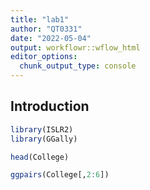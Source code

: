 ```yaml
---
title: "lab1"
author: "QT0331"
date: "2022-05-04"
output: workflowr::wflow_html
editor_options:
  chunk_output_type: console
---
```


## Introduction

```r
library(ISLR2)
library(GGally)

head(College)

ggpairs(College[,2:6])
```

